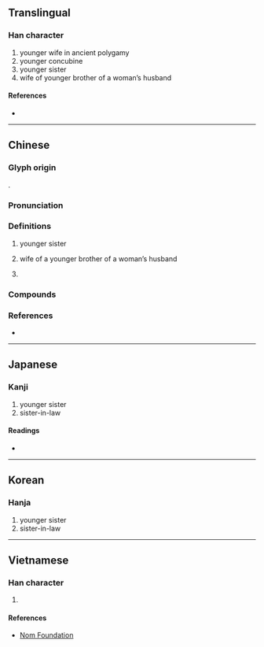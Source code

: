 {{character info/new}}
==Translingual==

===Han character===
{{Han char|rn=38|rad=女|as=07|sn=10|four=48427|canj=VCNH|ids=⿰女弟}}

# younger wife in ancient polygamy
# younger concubine
# younger sister
# wife of younger brother of a woman’s husband

====References====
* {{Han ref|kx=0263.080|dkj=06329|dj=0529.250|hdz=21053.140|uh=5A23|ud=23075|bh=AE58|bd=44632}}

----

==Chinese==
{{zh-forms}}

===Glyph origin===
{{Han etym}}
{{Han compound|女|弟|t1=woman|t2=young family member|ls=ic|ls2=psc|c1=s|c2=p}}.

===Pronunciation===
{{zh-pron
|m=dì
|c=tai6,tai5,dai6
|mc=y
|oc=y
|cat=
}}

===Definitions===
{{zh-hanzi}}

# {{lb|zh|ancient}} younger sister {{qualifier|identical in meaning to {{zh-l|*姐姐}}.}}
# {{lb|zh|ancient}} wife of a younger brother of a woman’s husband
# {{surname|lang=zh}}

===Compounds===
{{zh-der|內娣|姒娣|娣婦|娣姒}}

===References===
* {{R:yue:mfccd}}

----

==Japanese==

===Kanji===
{{ja-kanji|grade=|rs=女07}}

# younger sister
# sister-in-law

====Readings====
* {{ja-readings|on=[[てい]] (tei), [[だい]] (dai)|kun=[[いもうと]] (imouto), [[おば]] (oba)}}

----

==Korean==

===Hanja===
{{ko-hanja|hangeul=제|rv=je|mr=che}}

# younger sister
# sister-in-law

----

==Vietnamese==

===Han character===
{{vi-hantu|[[đệ]]|rs=女07}}

# {{defn|lang=vi|sort=女07}}

====References====
* [http://nomfoundation.org/common/nom_details.php?codepoint=5a23 Nom Foundation]